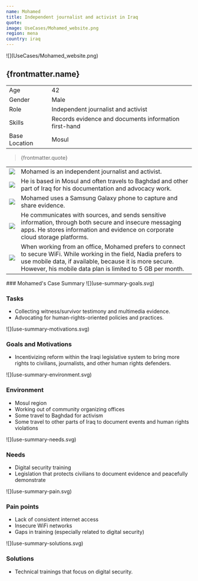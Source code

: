 ```yaml
---
name: Mohamed
title: Independent journalist and activist in Iraq
quote:
image: UseCases/Mohamed_website.png
region: mena
country: iraq
---
```



<ProfileSection>
![](UseCases/Mohamed_website.png)

## **{frontmatter.name}**

|               |                                                       |
| ------------- | ----------------------------------------------------- |
| Age           | 42                                                    |
| Gender        | Male                                                  |
| Role          | Independent journalist and activist                   |
| Skills        | Records evidence and documents information first-hand |
| Base Location | Mosul                                                 |

> {frontmatter.quote}

|                    |                                                                                                                                                                                                                                            |
| ------------------ | ------------------------------------------------------------------------------------------------------------------------------------------------------------------------------------------------------------------------------------------ |
| ![](checkmark.svg) | Mohamed is an independent journalist and activist.                                                                                                                                                                                         |
| ![](folder.svg)    | He is based in Mosul and often travels to Baghdad and other part of Iraq for his documentation and advocacy work.                                                                                                                          |
| ![](play.svg)      | Mohamed uses a Samsung Galaxy phone to capture and share evidence.                                                                                                                                                                         |
| ![](website.svg)   | He communicates with sources, and sends sensitive information, through both secure and insecure messaging apps. He stores information and evidence on corporate cloud storage platforms.                                                   |
| ![](squares.svg)   | When working from an office, Mohamed prefers to connect to secure WiFi. While working in the field, Nadia prefers to use mobile data, if available, because it is more secure. However, his mobile data plan is limited to 5 GB per month. |

</ProfileSection>
<AchievementsSection>
    ### Mohamed's Case Summary

<AchievementItem>
![](use-summary-goals.svg)

### Tasks

- Collecting witness/survivor testimony and multimedia evidence.
- Advocating for human-rights-oriented policies and practices.

</AchievementItem>
<AchievementItem>
![](use-summary-motivations.svg)

### Goals and Motivations

- Incentivizing reform within the Iraqi legislative system to bring more rights to civilians, journalists, and other human rights defenders.

</AchievementItem>
<AchievementItem>
![](use-summary-environment.svg)

### Environment

- Mosul region
- Working out of community organizing offices
- Some travel to Baghdad for activism
- Some travel to other parts of Iraq to document events and human rights violations

</AchievementItem>
<AchievementItem>
![](use-summary-needs.svg)

### Needs

- Digital security training
- Legislation that protects civilians to document evidence and peacefully demonstrate

</AchievementItem>
<AchievementItem>
![](use-summary-pain.svg)

### Pain points

- Lack of consistent internet access
- Insecure WiFi networks
- Gaps in training (especially related to digital security)

</AchievementItem>
<AchievementItem>
![](use-summary-solutions.svg)

### Solutions

- Technical trainings that focus on digital security.

</AchievementItem>
</AchievementsSection>
